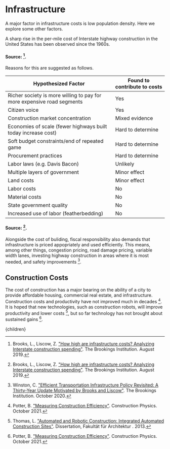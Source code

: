


# Infrastructure

A major factor in infrastructure costs is low population density. Here we explore some other factors.

A sharp rise in the per-mile cost of Interstate highway construction in the United States has been observed since the 1960s.

#### Source: [^1].

Reasons for this are suggested as follows.

<div className="table-wrapper">

| Hypothesized Factor | 	Found to contribute to costs |
|---|---|
| Richer society is more willing to pay for more expensive road segments | Yes |
| Citizen voice | Yes |
| Construction market concentration | Mixed evidence |
| Economies of scale (fewer highways built today increase cost) | Hard to determine |
| Soft budget constraints/end of repeated game | Hard to determine |
| Procurement practices | Hard to determine |
| Labor laws (e.g. Davis Bacon) | Unlikely  |
| Multiple layers of government | Minor effect |
| Land costs | Minor effect |
| Labor costs | No |
| Material costs | No |
| State government quality | No |
| Increased use of labor (featherbedding) | No |

</div>

#### Source: [^1].

Alongside the cost of buliding, fiscal responsibility also demands that infrastructure is priced appopriately and used efficiently. This means, among other things, congestion pricing, road damage pricing, variable width lanes, investing highway construction in areas where it is most needed, and safety improvements [^4].

## Construction Costs
The cost of construction has a major bearing on the ability of a city to provide affordable housing, commercial real estate, and infrastructure. Construction costs and productivity have not improved much in decades [^2]. It is hoped that new technologies, such as construction robots, will improve productivity and lower costs [^3], but so far technology has not brought about sustained gains [^2].

[^1]: Brooks, L., Liscow, Z. ["How high are infrastructure costs? Analyzing Interstate construction spending"](https://www.brookings.edu/research/how-high-are-infrastructure-costs/). The Brookings Institution. August 2019.

[^2]: Potter, B. ["Measuring Construction Efficiency"](https://constructionphysics.substack.com/p/measuring-construction-efficiency). Construction Physics. October 2021.

[^3]: Thomas, L. ["Automated and Robotic Construction: Integrated Automated Construction Sites"](https://mediatum.ub.tum.de/1131018). Dissertation, Fakultät für Architektur . 2013.

[^4]: Winston, C. ["Efficient Transportation Infrastructure Policy Revisited: A Thirty-Year Update Motivated by Brooks and Liscow"](https://www.nber.org/system/files/chapters/c14357/c14357.pdf). The Brookings Institution. October 2020.

  <Article 
    focusAreaUrl={focusAreaUrl} 
    hierarchy={hierarchy} 
    site={site}
  >
    {children}
  </Article>